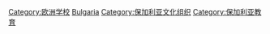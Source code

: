 [[Category:欧洲学校|Category:欧洲学校]]
[[Category:各國學校|Bulgaria]]
[[Category:保加利亚文化组织|Category:保加利亚文化组织]]
[[Category:保加利亚教育|Category:保加利亚教育]]